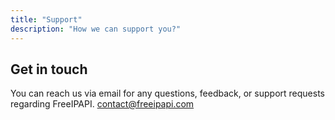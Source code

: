 ```yaml
---
title: "Support"
description: "How we can support you?"
---
```


## Get in touch

You can reach us via email for any questions, feedback, or support requests regarding FreeIPAPI. [contact@freeipapi.com](mailto:contact@freeipapi.com)